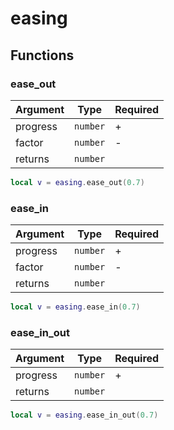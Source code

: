 # easing

## Functions

### ease_out

| Argument | Type     | Required |
| -------- | -------- | -------- |
| progress | `number` | +        |
| factor   | `number` | -        |
| returns  | `number` |          |

```lua
local v = easing.ease_out(0.7)
```

### ease_in

| Argument | Type     | Required |
| -------- | -------- | -------- |
| progress | `number` | +        |
| factor   | `number` | -        |
| returns  | `number` |          |

```lua
local v = easing.ease_in(0.7)
```

### ease_in_out

| Argument | Type     | Required |
| -------- | -------- | -------- |
| progress | `number` | +        |
| returns  | `number` |          |

```lua
local v = easing.ease_in_out(0.7)
```
